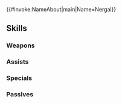 {{#invoke:NameAbout|main|Name=Nergal}}{{HeroPage Tabs}}
{{Hero Infobox
|Name=Nergal
|Title=Traitor to Nabata
|WeaponType=Green Tome
|MoveType=Infantry
|Origin=Fire Emblem: The Blazing Blade
|Gender=Male
|actorEN=Major Attaway
|actorJP=西垣俊作
|artist=shibayama wankuro
|randomStartTime=2024-06-08T07:00:00Z
|additionDate=May 7, 2024
|releaseDate=May 8, 2024
|poolDate=June 7, 2024
|poolRarities=5
|cv1=6
|cv2=2900100
|TagID=闇ネルガル
|InternalID=1094
|Properties=hat,tiara,fallen
|description=A fiend who steals human quintessence to create living constructs called morphs to do his bidding. Appears in Fire Emblem: The Blazing Blade.
}}
{{Stats Page
|Lv1HP=18|Lv1ATK=15|Lv1SPD=3|Lv1DEF=6|Lv1RES=10
|GRHP=50|GRATK=70|GRSPD=30|GRDEF=75|GRRES=75
}}
==Skills==
===Weapons===
{{Weapons Table
|weapon1=Wind
|weapon1Default=1
|weapon1Unlock=1
|weapon2=Elwind
|weapon2Default=2
|weapon2Unlock=2
|weapon3=Rexcalibur
|weapon3Default=4
|weapon3Unlock=3
|weapon4=Ereshkigal
|weapon4Default=5
|weapon4Unlock=5
}}
===Assists===
{{Assists Table}}
===Specials===
{{Specials Table
|special1=Chilling Wind
|special1Default=4
|special1Unlock=3
|special2=Glacies
|special2Unlock=4
}}
===Passives===
{{Passives Table
|passiveA1=Close Counter
|passiveA2=C Bonus Doubler
|passiveA1Unlock=4
|passiveA2Unlock=5
|passiveB1=Special Spiral 1
|passiveB2=Special Spiral 2
|passiveB3=Special Spiral 3
|passiveB4=Special Spiral 4
|passiveB1Unlock=2
|passiveB2Unlock=3
|passiveB3Unlock=4
|passiveB4Unlock=5
|passiveC1=Def/Res Oath 1
|passiveC2=Def/Res Oath 2
|passiveC3=Def/Res Oath 3
|passiveC4=Def/Res Oath 4
|passiveC1Unlock=2
|passiveC2Unlock=3
|passiveC3Unlock=4
|passiveC4Unlock=5
}}
{{Heroes Navbox}}